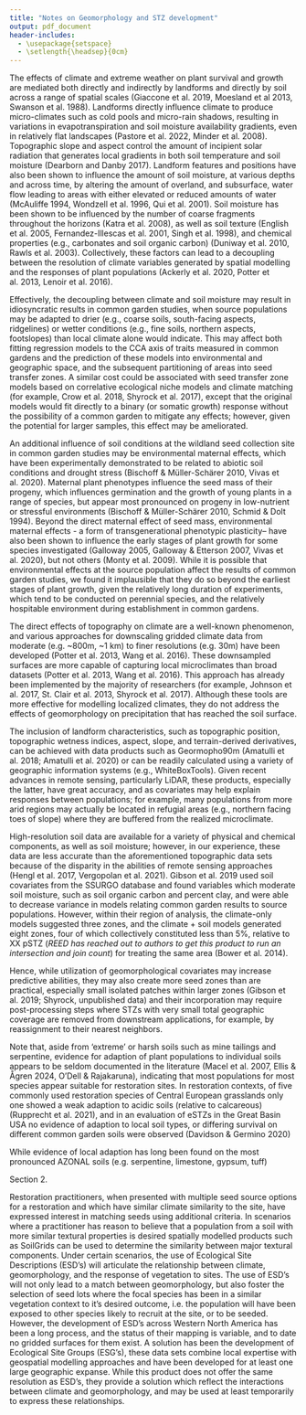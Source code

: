 ```yaml
---
title: "Notes on Geomorphology and STZ development"
output: pdf_document
header-includes:
  - \usepackage{setspace}
  - \setlength{\headsep}{0cm}
---
```

\doublespacing

The effects of climate and extreme weather on plant survival and growth are mediated both directly and indirectly by landforms and directly by soil across a range of spatial scales (Giaccone et al. 2019, Moesland et al 2013, Swanson et al. 1988). 
Landforms directly influence climate to produce micro-climates such as cold pools and micro-rain shadows, resulting in variations in evapotranspiration and soil moisture availability gradients, even in relatively flat landscapes (Pastore et al. 2022, Minder et al. 2008). 
Topographic slope and aspect control the amount of incipient solar radiation that generates local gradients in both soil temperature and soil moisture (Dearborn and Danby 2017).
Landform features and positions have also been shown to influence the amount of soil moisture, at various depths and across time, by altering the amount of overland, and subsurface, water flow leading to areas with either elevated or reduced amounts of water (McAuliffe 1994, Wondzell et al. 1996, Qui et al. 2001). 
Soil moisture has been shown to be influenced by the number of coarse fragments throughout the horizons (Katra et al. 2008), as well as soil texture (English et al. 2005, Fernandez-Illescas et al. 2001, Singh et al. 1998), and chemical properties (e.g., carbonates and soil organic carbon) (Duniway et al. 2010, Rawls et al. 2003).
Collectively, these factors can lead to a decoupling between the resolution of climate variables generated by spatial modelling and the responses of plant populations (Ackerly et al. 2020, Potter et al. 2013, Lenoir et al. 2016). 

Effectively, the decoupling between climate and soil moisture may result in idiosyncratic results in common garden studies, when source populations may be adapted to drier (e.g., coarse soils, south-facing aspects, ridgelines) or wetter conditions (e.g., fine soils, northern aspects, footslopes) than local climate alone would indicate. 
This may affect both fitting regression models to the CCA axis of traits measured in common gardens and the prediction of these models into environmental and geographic space, and the subsequent partitioning of areas into seed transfer zones.
A similar cost could be associated with seed transfer zone models based on correlative ecological niche models and climate matching (for example, Crow et al. 2018, Shyrock et al. 2017), except that the original models would fit directly to a binary (or somatic growth) response without the possibility of a common garden to mitigate any effects; however, given the potential for larger samples, this effect may be ameliorated.  

An additional influence of soil conditions at the wildland seed collection site in common garden studies may be environmental maternal effects, which have been experimentally demonstrated to be related to abiotic soil conditions and drought stress (Bischoff & Müller-Schärer 2010, Vivas et al. 2020). 
Maternal plant phenotypes influence the seed mass of their progeny, which influences germination and the growth of young plants in a range of species, but appear most pronounced on progeny in low-nutrient or stressful environments (Bischoff & Müller-Schärer 2010, Schmid & Dolt 1994).
Beyond the direct maternal effect of seed mass, environmental maternal effects - a form of transgenerational phenotypic plasticity– have also been shown to influence the early stages of plant growth for some species investigated (Galloway 2005, Galloway & Etterson 2007, Vivas et al. 2020), but not others (Monty et al. 2009).
While it is possible that environmental effects at the source population affect the results of common garden studies, we found it implausible that they do so beyond the earliest stages of plant growth, given the relatively long duration of experiments, which tend to be conducted on perennial species, and the relatively hospitable environment during establishment in common gardens. 

The direct effects of topography on climate are a well-known phenomenon, and various approaches for downscaling gridded climate data from moderate (e.g. ~800m, ~1 km) to finer resolutions (e.g. 30m) have been developed (Potter et al. 2013, Wang et al. 2016). 
These downsampled surfaces are more capable of capturing local microclimates than broad datasets (Potter et al. 2013, Wang et al. 2016).
This approach has already been implemented by the majority of researchers (for example, Johnson et al. 2017, St. Clair et al. 2013, Shyrock et al. 2017). 
Although these tools are more effective for modelling localized climates, they do not address the effects of geomorphology on precipitation that has reached the soil surface. 

The inclusion of landform characteristics, such as topographic position, topographic wetness indices, aspect, slope, and terrain-derived derivatives, can be achieved with data products such as Geormopho90m (Amatulli et al. 2018; Amatulli et al. 2020) or can be readily calculated using a variety of geographic information systems (e.g., WhiteBoxTools). 
Given recent advances in remote sensing, particularly LiDAR, these products, especially the latter, have great accuracy, and as covariates may help explain responses between populations; for example, many populations from more arid regions may actually be located in refugial areas (e.g., northern facing toes of slope) where they are buffered from the realized microclimate. 

High-resolution soil data are available for a variety of physical and chemical components, as well as soil moisture; however, in our experience, these data are less accurate than the aforementioned topographic data sets because of the disparity in the abilities of remote sensing approaches (Hengl et al. 2017, Vergopolan et al. 2021).
Gibson et al. 2019 used soil covariates from the SSURGO database and found variables which moderate soil moisture, such as soil organic carbon and percent clay, and were able to decrease variance in models relating common garden results to source populations. 
However, within their region of analysis, the climate-only models suggested three zones, and the climate + soil models generated eight zones, four of which collectively constituted less than 5%, relative to XX pSTZ (*REED has reached out to authors to get this product to run an intersection and join count*) for treating the same area (Bower et al. 2014). 

Hence, while utilization of geomorphological covariates may increase predictive abilities, they may also create more seed zones than are practical, especially small isolated patches within larger zones (Gibson et al. 2019; Shyrock, unpublished data) and their incorporation may require post-processing steps where STZs with very small total geographic coverage are removed from downstream applications, for example, by reassignment to their nearest neighbors.

Note that, aside from 'extreme' or harsh soils such as mine tailings and serpentine, evidence for adaption of plant populations to individual soils appears to be seldom documented in the literature (Macel et al. 2007, Ellis & Ågren 2024, O'Dell & Rajakaruna), indicating that most populations for most species appear suitable for restoration sites. 
In restoration contexts, of five commonly used restoration species of Central European grasslands only one showed a weak adaption to acidic soils (relative to calcareous) (Rupprecht et al. 2021), and in an evaluation of eSTZs in the Great Basin USA no evidence of adaption to local soil types, or differing survival on different common garden soils were observed (Davidson & Germino 2020)

While evidence of local adaption has long been found on the most pronounced AZONAL soils (e.g. serpentine, limestone, gypsum, tuff)


Section 2. 

Restoration practitioners, when presented with multiple seed source options for a restoration and which have similar climate similarity to the site, have expressed interest in matching seeds using additional criteria. 
In scenarios where a practitioner has reason to believe that a population from a soil with more similar textural properties is desired spatially modelled products such as SoilGrids can be used to determine the similarity between major textural components. 
Under certain scenarios, the use of Ecological Site Descriptions (ESD's) will articulate the relationship between climate, geomorphology, and the response of vegetation to sites. 
The use of ESD's will not only lead to a match between geomorphology, but also foster the selection of seed lots where the focal species has been in a similar vegetation context to it's desired outcome, i.e. the population will have been exposed to other species likely to recruit at the site, or to be seeded. 
However, the development of ESD's across Western North America has been a long process, and the status of their mapping is variable, and to date no gridded surfaces for them exist. 
A solution has been the development of Ecological Site Groups (ESG's), these data sets combine local expertise with geospatial modelling approaches and have been developed for at least one large geographic expanse. 
While this product does not offer the same resolution as ESD's, they provide a solution which reflect the interactions between climate and geomorphology, and may be used at least temporarily to express these relationships. 
